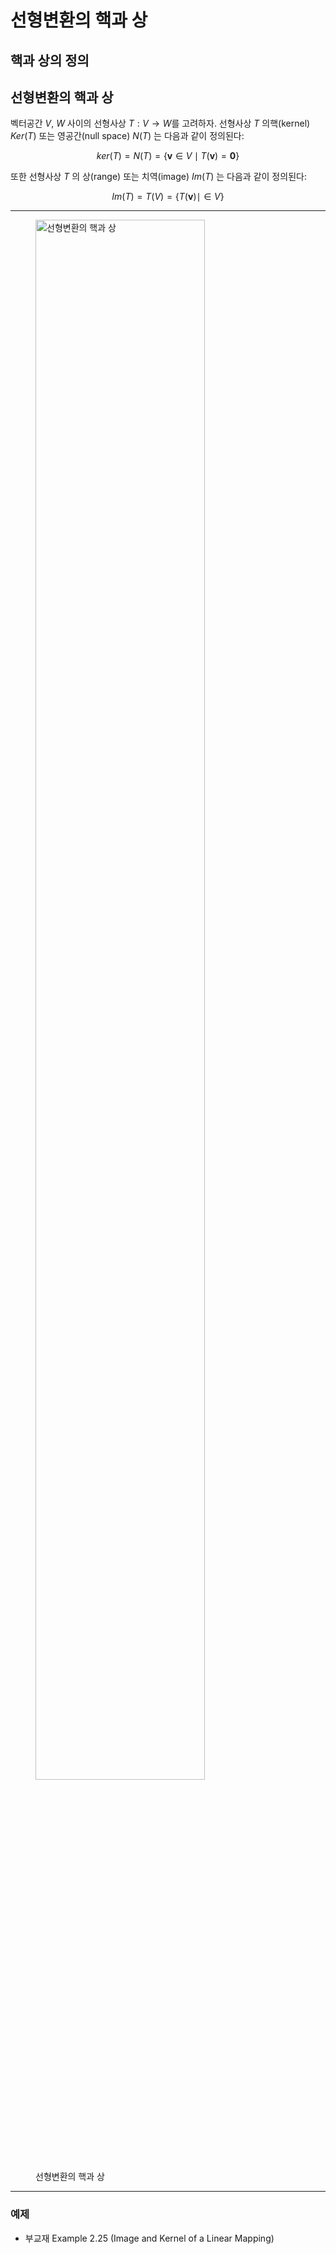 # 선형변환의 핵과 상 {#linear_kernel}

## 핵과 상의 정의


::: {#def-kernel}

## 선형변환의 핵과 상 

벡터공간 $V$, $W$ 사이의 선형사상 $T :V \rightarrow W$를 고려하자.
선형사상 $T$ 의핵(kernel) $Ker(T)$ 또는 영공간(null space) $N (T )$ 는 다음과 같이 정의된다:

$$ ker(T) = N (T ) = \{ \pmb v \in V \mid T( \pmb v) = \pmb 0 \} $$

또한 선형사상 $T$ 의 상(range) 또는 치역(image)  $Im(T)$ 는 다음과 같이 정의된다:

$$ Im(T) = T(V) = \{ T(\pmb v) \mid \in V \} $$

:::

---

![선형변환의 핵과 상](../images/linear_kernel.png){width=80%} 

---


### 예제

- 부교재 Example 2.25 (Image and Kernel of a Linear Mapping)

